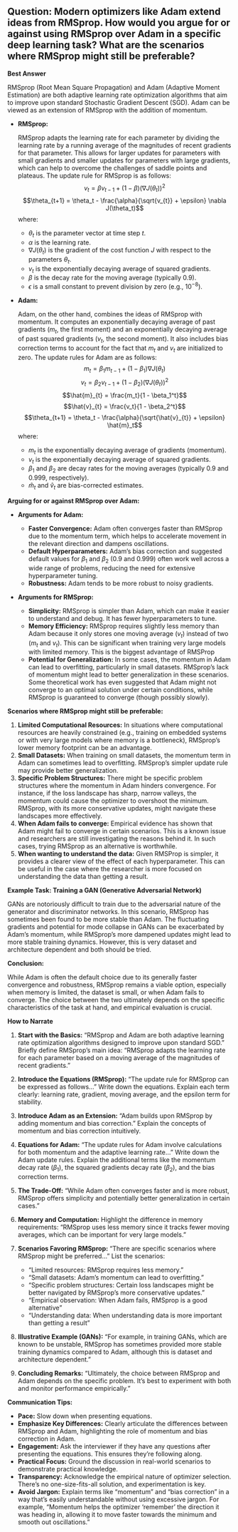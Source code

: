 ## Question: Modern optimizers like Adam extend ideas from RMSprop. How would you argue for or against using RMSprop over Adam in a specific deep learning task? What are the scenarios where RMSprop might still be preferable?

**Best Answer**

RMSprop (Root Mean Square Propagation) and Adam (Adaptive Moment Estimation) are both adaptive learning rate optimization algorithms that aim to improve upon standard Stochastic Gradient Descent (SGD). Adam can be viewed as an extension of RMSprop with the addition of momentum.

*   **RMSprop:**

    RMSprop adapts the learning rate for each parameter by dividing the learning rate by a running average of the magnitudes of recent gradients for that parameter. This allows for larger updates for parameters with small gradients and smaller updates for parameters with large gradients, which can help to overcome the challenges of saddle points and plateaus.
    The update rule for RMSprop is as follows:
    $$v_{t} = \beta v_{t-1} + (1 - \beta) (\nabla J(\theta_t))^2$$
    $$\theta_{t+1} = \theta_t - \frac{\alpha}{\sqrt{v_{t}} + \epsilon} \nabla J(\theta_t)$$
    where:
    *   $\theta_t$ is the parameter vector at time step $t$.
    *   $\alpha$ is the learning rate.
    *   $\nabla J(\theta_t)$ is the gradient of the cost function $J$ with respect to the parameters $\theta_t$.
    *   $v_t$ is the exponentially decaying average of squared gradients.
    *   $\beta$ is the decay rate for the moving average (typically 0.9).
    *   $\epsilon$ is a small constant to prevent division by zero (e.g., $10^{-8}$).
*   **Adam:**

    Adam, on the other hand, combines the ideas of RMSprop with momentum. It computes an exponentially decaying average of past gradients ($m_t$, the first moment) and an exponentially decaying average of past squared gradients ($v_t$, the second moment).  It also includes bias correction terms to account for the fact that $m_t$ and $v_t$ are initialized to zero.
    The update rules for Adam are as follows:
    $$m_{t} = \beta_1 m_{t-1} + (1 - \beta_1) \nabla J(\theta_t)$$
    $$v_{t} = \beta_2 v_{t-1} + (1 - \beta_2) (\nabla J(\theta_t))^2$$
    $$\hat{m}_{t} = \frac{m_t}{1 - \beta_1^t}$$
    $$\hat{v}_{t} = \frac{v_t}{1 - \beta_2^t}$$
    $$\theta_{t+1} = \theta_t - \frac{\alpha}{\sqrt{\hat{v}_{t}} + \epsilon} \hat{m}_t$$
    where:
    *   $m_t$ is the exponentially decaying average of gradients (momentum).
    *   $v_t$ is the exponentially decaying average of squared gradients.
    *   $\beta_1$ and $\beta_2$ are decay rates for the moving averages (typically 0.9 and 0.999, respectively).
    *   $\hat{m}_t$ and $\hat{v}_t$ are bias-corrected estimates.

**Arguing for or against RMSprop over Adam:**

*   **Arguments for Adam:**

    *   **Faster Convergence:** Adam often converges faster than RMSprop due to the momentum term, which helps to accelerate movement in the relevant direction and dampens oscillations.
    *   **Default Hyperparameters:** Adam's bias correction and suggested default values for $\beta_1$ and $\beta_2$ (0.9 and 0.999) often work well across a wide range of problems, reducing the need for extensive hyperparameter tuning.
    *   **Robustness:** Adam tends to be more robust to noisy gradients.

*   **Arguments for RMSprop:**

    *   **Simplicity:** RMSprop is simpler than Adam, which can make it easier to understand and debug. It has fewer hyperparameters to tune.
    *   **Memory Efficiency:** RMSprop requires slightly less memory than Adam because it only stores one moving average ($v_t$) instead of two ($m_t$ and $v_t$). This can be significant when training very large models with limited memory. This is the biggest advantage of RMSProp
    *   **Potential for Generalization:** In some cases, the momentum in Adam can lead to overfitting, particularly in small datasets. RMSprop's lack of momentum might lead to better generalization in these scenarios. Some theoretical work has even suggested that Adam might not converge to an optimal solution under certain conditions, while RMSprop is guaranteed to converge (though possibly slowly).

**Scenarios where RMSprop might still be preferable:**

1.  **Limited Computational Resources:**  In situations where computational resources are heavily constrained (e.g., training on embedded systems or with very large models where memory is a bottleneck), RMSprop's lower memory footprint can be an advantage.
2.  **Small Datasets:** When training on small datasets, the momentum term in Adam can sometimes lead to overfitting. RMSprop's simpler update rule may provide better generalization.
3.  **Specific Problem Structures:**  There might be specific problem structures where the momentum in Adam hinders convergence. For instance, if the loss landscape has sharp, narrow valleys, the momentum could cause the optimizer to overshoot the minimum. RMSprop, with its more conservative updates, might navigate these landscapes more effectively.
4.  **When Adam fails to converge:** Empirical evidence has shown that Adam might fail to converge in certain scenarios. This is a known issue and researchers are still investigating the reasons behind it. In such cases, trying RMSprop as an alternative is worthwhile.
5.  **When wanting to understand the data:** Given RMSProp is simpler, it provides a clearer view of the effect of each hyperparameter. This can be useful in the case where the researcher is more focused on understanding the data than getting a result.

**Example Task: Training a GAN (Generative Adversarial Network)**

GANs are notoriously difficult to train due to the adversarial nature of the generator and discriminator networks. In this scenario, RMSprop has sometimes been found to be more stable than Adam. The fluctuating gradients and potential for mode collapse in GANs can be exacerbated by Adam's momentum, while RMSprop's more dampened updates might lead to more stable training dynamics. However, this is very dataset and architecture dependent and both should be tried.

**Conclusion:**

While Adam is often the default choice due to its generally faster convergence and robustness, RMSprop remains a viable option, especially when memory is limited, the dataset is small, or when Adam fails to converge. The choice between the two ultimately depends on the specific characteristics of the task at hand, and empirical evaluation is crucial.

**How to Narrate**

1.  **Start with the Basics:** "RMSprop and Adam are both adaptive learning rate optimization algorithms designed to improve upon standard SGD." Briefly define RMSprop's main idea: "RMSprop adapts the learning rate for each parameter based on a moving average of the magnitudes of recent gradients."

2.  **Introduce the Equations (RMSprop):** "The update rule for RMSprop can be expressed as follows..." Write down the equations. Explain each term clearly: learning rate, gradient, moving average, and the epsilon term for stability.

3.  **Introduce Adam as an Extension:** "Adam builds upon RMSprop by adding momentum and bias correction." Explain the concepts of momentum and bias correction intuitively.

4.  **Equations for Adam:** "The update rules for Adam involve calculations for both momentum and the adaptive learning rate..." Write down the Adam update rules. Explain the additional terms like the momentum decay rate ($\beta_1$), the squared gradients decay rate ($\beta_2$), and the bias correction terms.

5.  **The Trade-Off:** "While Adam often converges faster and is more robust, RMSprop offers simplicity and potentially better generalization in certain cases."

6.  **Memory and Computation:** Highlight the difference in memory requirements: "RMSprop uses less memory since it tracks fewer moving averages, which can be important for very large models."

7.  **Scenarios Favoring RMSprop:** "There are specific scenarios where RMSprop might be preferred..." List the scenarios:

    *   "Limited resources: RMSprop requires less memory."
    *   "Small datasets: Adam's momentum can lead to overfitting."
    *   "Specific problem structures: Certain loss landscapes might be better navigated by RMSprop's more conservative updates."
    *   "Empirical observation: When Adam fails, RMSprop is a good alternative"
    *   "Understanding data: When understanding data is more important than getting a result"

8.  **Illustrative Example (GANs):** "For example, in training GANs, which are known to be unstable, RMSprop has sometimes provided more stable training dynamics compared to Adam, although this is dataset and architecture dependent."

9.  **Concluding Remarks:** "Ultimately, the choice between RMSprop and Adam depends on the specific problem. It's best to experiment with both and monitor performance empirically."

**Communication Tips:**

*   **Pace:** Slow down when presenting equations.
*   **Emphasize Key Differences:** Clearly articulate the differences between RMSprop and Adam, highlighting the role of momentum and bias correction in Adam.
*   **Engagement:** Ask the interviewer if they have any questions after presenting the equations. This ensures they're following along.
*   **Practical Focus:** Ground the discussion in real-world scenarios to demonstrate practical knowledge.
*   **Transparency:** Acknowledge the empirical nature of optimizer selection. There's no one-size-fits-all solution, and experimentation is key.
*   **Avoid Jargon:** Explain terms like "momentum" and "bias correction" in a way that's easily understandable without using excessive jargon. For example, "Momentum helps the optimizer 'remember' the direction it was heading in, allowing it to move faster towards the minimum and smooth out oscillations."
